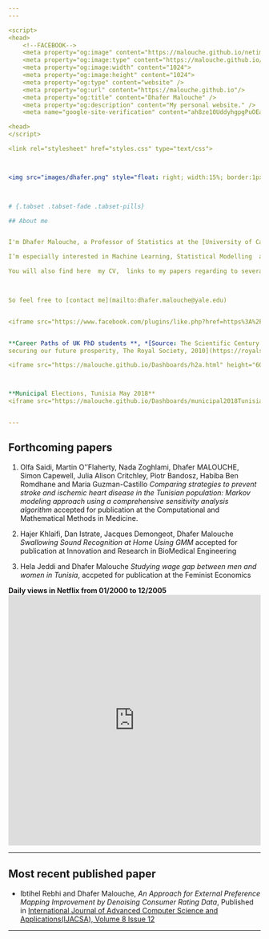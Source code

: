 ```yaml
---
---

<script>
<head>
    <!--FACEBOOK-->
    <meta property="og:image" content="https://malouche.github.io/netimage.png">
    <meta property="og:image:type" content="https://malouche.github.io/netimage.png">
    <meta property="og:image:width" content="1024">
    <meta property="og:image:height" content="1024">
    <meta property="og:type" content="website" />
    <meta property="og:url" content="https://malouche.github.io"/>
    <meta property="og:title" content="Dhafer Malouche" />
    <meta property="og:description" content="My personal website." />
    <meta name="google-site-verification" content="ah8ze10UddyhgpgPuOEa6dLdLS6d7P4D7ZtVNAiXi4k" />

<head>
</script>

<link rel="stylesheet" href="styles.css" type="text/css">



<img src="images/dhafer.png" style="float: right; width:15%; border:1px solid; margin-right: 20px" align="left">


  
# {.tabset .tabset-fade .tabset-pills}

## About me


I'm Dhafer Malouche, a Professor of Statistics at the [University of Carthage](http://www.ucar.rnu.tn/En/). I  teach at the [*Ecole Supérieure de la Statistique et de l'Analyse de l'Information*](http://www.essai.rnu.tn/accueil.htm)  several data science courses: Big Data, Computing tools for Statistics such as `R` and Python, Bayesian Statistics and Time Series. 

I’m especially interested in Machine Learning, Statistical Modelling  and Data Visualization.   For my work, I use every day `R`, `Python`, `H2O` and `Spark`. I will be sharing, in this website,  many `R` and `Python` codes where I show how you can use these softwares to solve  Machine Learning, Statistical Modelling or Data Visualization problems. Your feedback, comments and questions are then very welcome. 

You will also find here  my CV,  links to my papers regarding to several topics and collaborations, slides of my talks and I will be soon  publishing my `R` packages. 

 

So feel free to [contact me](mailto:dhafer.malouche@yale.edu) 


<iframe src="https://www.facebook.com/plugins/like.php?href=https%3A%2F%2Fmalouche.github.io&width=163&layout=button_count&action=like&size=large&show_faces=true&share=true&height=46&appId=874215545998179" width="163" height="46" style="border:none;overflow:hidden" scrolling="no" frameborder="0" allowTransparency="true" allow="encrypted-media"></iframe>


**Career Paths of UK PhD students **, *[Source: The Scientific Century
securing our future prosperity, The Royal Society, 2010](https://royalsociety.org/~/media/royal_society_content/policy/publications/2010/4294970126.pdf)*

<iframe src="https://malouche.github.io/Dashboards/h2a.html" height="600" width="100%" frameBorder="0"></iframe>



**Municipal Elections, Tunisia May 2018**
<iframe src="https://malouche.github.io/Dashboards/municipal2018Tunisia.html" height="500" width="100%" frameBorder="0"></iframe>


---
```



## Forthcoming papers 

1. Olfa Saidi, Martin O''Flaherty, Nada Zoghlami, Dhafer MALOUCHE, Simon Capewell, Julia Alison Critchley, Piotr Bandosz, Habiba Ben Romdhane and Maria Guzman-Castillo *Comparing strategies to prevent stroke and ischemic heart disease in the Tunisian population: Markov modeling approach using a comprehensive sensitivity analysis algorithm* accepted for publication at the Computational and Mathematical Methods in Medicine.

2. Hajer Khlaifi, Dan Istrate, Jacques Demongeot, Dhafer Malouche *Swallowing Sound Recognition at Home Using GMM* accepted for publication at Innovation and Research in BioMedical Engineering

3. Hela Jeddi and Dhafer Malouche  *Studying wage gap between men and women in Tunisia*, accpeted for publication at the Feminist Economics


**Daily views in Netflix from 01/2000 to 12/2005**
<iframe src="https://malouche.github.io/Dashboards/ts_netflix.html" height="500" width="100%" frameBorder="0"></iframe>



---


## Most recent published paper 

+ Ibtihel Rebhi and Dhafer Malouche,  *An Approach for External Preference Mapping Improvement by Denoising Consumer Rating Data*, Published in [International Journal of Advanced Computer Science and Applications(IJACSA), Volume 8 Issue 12](http://thesai.org/Publications/ViewPaper?Volume=8&Issue=12&Code=IJACSA&SerialNo=66'>Article)


---






